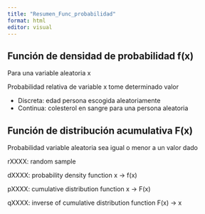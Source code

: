 ```yaml
---
title: "Resumen_Func_probabilidad"
format: html
editor: visual
---
```


## Función de densidad de probabilidad f(x)

Para una variable aleatoria x

Probabilidad relativa de variable x tome determinado valor

-   Discreta: edad persona escogida aleatoriamente
-   Continua: colesterol en sangre para una persona aleatoria

## Función de distribución acumulativa F(x)

Probabilidad variable aleatoria sea igual o menor a un valor dado

rXXXX: random sample

dXXXX: probability density function x -\> f(x)

pXXXX: cumulative distribution function x -\> F(x)

qXXXX: inverse of cumulative distribution function F(x) -\> x
